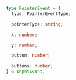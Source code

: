 ```ts
type PointerEvent = {
  type: PointerEventType;

  pointerType: string;

  x: number;

  y: number;

  button: number;

  buttons: number;
} & InputEvent;
```
